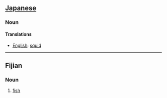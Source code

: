 ==[[Japanese]]==

===Noun===
====Translations====
*[[English]]: [[squid]]

----

==Fijian==

===Noun===
# [[fish]]